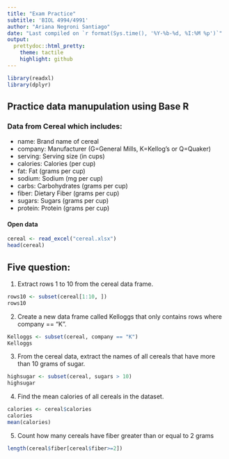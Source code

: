 ```yaml
---
title: "Exam Practice"
subtitle: 'BIOL 4994/4991'
author: "Ariana Negroni Santiago"
date: "Last compiled on `r format(Sys.time(), '%Y-%b-%d, %I:%M %p')`"
output:
  prettydoc::html_pretty:
    theme: tactile
    highlight: github
---
```


```r
library(readxl)
library(dplyr)
```

## Practice data manupulation using Base R   
### Data from Cereal which includes:   
- name: Brand name of cereal  
- company: Manufacturer (G=General Mills, K=Kellog’s or Q=Quaker)   
- serving: Serving size (in cups)
- calories: Calories (per cup)
- fat: Fat (grams per cup)
- sodium: Sodium (mg per cup)
- carbs: Carbohydrates (grams per cup)
- fiber: Dietary Fiber (grams per cup)
- sugars: Sugars (grams per cup)
- protein: Protein (grams per cup)

#### Open data
```r
cereal <- read_excel("cereal.xlsx")
head(cereal)
```
## Five question:
1. Extract rows 1 to 10 from the cereal data frame. 
```r
rows10 <- subset(cereal[1:10, ])
rows10
```

2. Create a new data frame called Kelloggs that only contains rows where company == “K”. 
```r
Kelloggs <- subset(cereal, company == "K")
Kelloggs
```

3. From the cereal data, extract the names of all cereals that have more than 10 grams of sugar. 
```r
highsugar <- subset(cereal, sugars > 10)
highsugar
```

4. Find the mean calories of all cereals in the dataset. 
```r
calories <- cereal$calories
calories
mean(calories)
```

5. Count how many cereals have fiber greater than or equal to 2 grams 
```r
length(cereal$fiber[cereal$fiber>=2])
```

